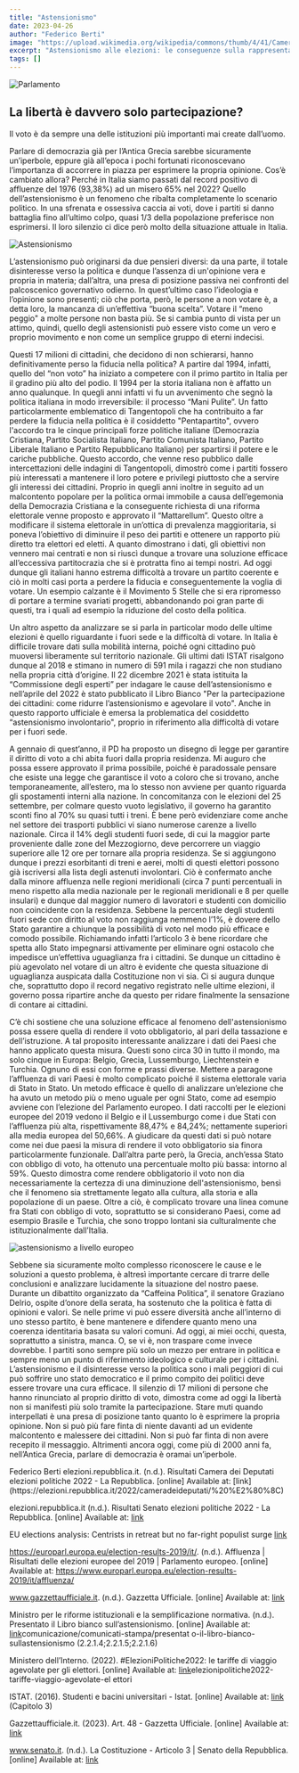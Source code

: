 ```yaml
---
title: "Astensionismo"
date: 2023-04-26
author: "Federico Berti"
image: "https://upload.wikimedia.org/wikipedia/commons/thumb/4/41/Camera_dei_deputati_Aula_Palazzo_Montecitorio_Roma.jpg/2560px-Camera_dei_deputati_Aula_Palazzo_Montecitorio_Roma.jpg"
excerpt: "Astensionismo alle elezioni: le conseguenze sulla rappresentatività delle istituzioni. La mancanza di fiducia nei partiti politici e la delusione verso le istituzioni spingono sempre più elettori a non partecipare al voto. Ma quali sono le cause di questo fenomeno? E se vi è, qual è la soluzione? Proviamo a capirlo."
tags: []
---
```


![Parlamento](https://upload.wikimedia.org/wikipedia/commons/thumb/4/41/Camera_dei_deputati_Aula_Palazzo_Montecitorio_Roma.jpg/2560px-Camera_dei_deputati_Aula_Palazzo_Montecitorio_Roma.jpg)
## La libertà è davvero solo partecipazione?

Il voto è da sempre una delle istituzioni più importanti mai create dall’uomo.

Parlare di democrazia già per l’Antica Grecia sarebbe sicuramente un’iperbole, eppure già all’epoca i pochi fortunati riconoscevano l’importanza di accorrere in piazza per esprimere la propria opinione.
Cos’è cambiato allora? Perché in Italia siamo passati dal record positivo di affluenze del 1976 (93,38%) ad un misero 65% nel 2022?
Quello dell’astensionismo è un fenomeno che ribalta completamente lo scenario politico. In una sfrenata e ossessiva caccia ai voti, dove i partiti si danno battaglia fino all’ultimo colpo, quasi 1/3 della popolazione preferisce non esprimersi. Il loro silenzio ci dice però molto della situazione attuale in Italia.

![Astensionismo](https://www.avvenire.it/c//2022/PublishingImages/f078ed04fd234b988472f9e0d4cbc6a0/astensionismo.jpg)

L’astensionismo può originarsi da due pensieri diversi: da una parte, il totale disinteresse verso la politica e dunque l’assenza di un'opinione vera e propria in materia; dall’altra, una presa di posizione passiva nei confronti del palcoscenico governativo odierno.
In quest’ultimo caso l’ideologia e l’opinione sono presenti; ciò che porta, però, le persone a non votare è, a detta loro, la mancanza di un’effettiva “buona scelta”. Votare il “meno peggio" a molte persone non basta più. Se si cambia punto di vista per un attimo, quindi, quello degli astensionisti può essere visto come un vero e proprio movimento e non come un semplice gruppo di eterni indecisi.


Questi 17 milioni di cittadini, che decidono di non schierarsi, hanno definitivamente perso la fiducia nella politica?
A partire dal 1994, infatti, quello del “non voto” ha iniziato a competere con il primo partito in Italia per il gradino più alto del podio.
Il 1994 per la storia italiana non è affatto un anno qualunque. In quegli anni infatti vi fu un avvenimento che segnò la politica italiana in modo irreversibile: il processo “Mani Pulite”.
Un fatto particolarmente emblematico di Tangentopoli che ha contribuito a far perdere la fiducia nella politica è il cosiddetto "Pentapartito", ovvero l'accordo tra le cinque principali forze politiche italiane (Democrazia Cristiana, Partito Socialista Italiano, Partito Comunista Italiano, Partito Liberale Italiano e Partito Repubblicano Italiano) per spartirsi il potere e le cariche pubbliche.
Questo accordo, che venne reso pubblico dalle intercettazioni delle indagini di Tangentopoli, dimostrò come i partiti fossero più interessati a mantenere il loro potere e privilegi piuttosto che a servire gli interessi dei cittadini.
Proprio in quegli anni inoltre in seguito ad un malcontento popolare per la politica ormai immobile a causa dell’egemonia della Democrazia Cristiana e la conseguente richiesta di una riforma elettorale venne proposto e approvato il “Mattarellum”. Questo oltre a modificare il sistema elettorale in un’ottica di prevalenza maggioritaria, si poneva l’obiettivo di diminuire il peso dei partiti e ottenere un rapporto più diretto tra elettori ed eletti.
A quanto dimostrano i dati, gli obiettivi non vennero mai centrati e non si riuscì dunque a trovare una soluzione efficace all’eccessiva partitocrazia che si è protratta fino ai tempi nostri.
Ad oggi dunque gli italiani hanno estrema difficoltà a trovare un partito coerente e ciò in molti casi porta a perdere la fiducia e conseguentemente la voglia di votare.
Un esempio calzante è il Movimento 5 Stelle che si era ripromesso di portare a termine svariati progetti, abbandonando poi gran parte di questi, tra i quali ad esempio la riduzione del costo della politica.


Un altro aspetto da analizzare se si parla in particolar modo delle ultime elezioni è quello riguardante i fuori sede e la difficoltà di votare. In Italia è difficile trovare dati sulla mobilità interna, poiché ogni cittadino può muoversi liberamente sul territorio nazionale. Gli ultimi dati ISTAT risalgono dunque al 2018 e stimano in numero di 591 mila i ragazzi che non studiano nella propria città d’origine. Il 22 dicembre 2021 è stata istituita la “Commissione degli esperti” per indagare le cause dell’astensionismo e nell’aprile del 2022 è stato pubblicato il Libro Bianco "Per la partecipazione dei cittadini: come ridurre l’astensionismo e agevolare il voto". Anche in questo rapporto ufficiale è emersa la problematica del cosiddetto “astensionismo involontario", proprio in riferimento alla difficoltà di votare per i fuori sede.
 
A gennaio di quest’anno, il PD ha proposto un disegno di legge per garantire il diritto di voto a chi abita fuori dalla propria residenza. Mi auguro che possa essere approvato il prima possibile, poiché è paradossale pensare che esiste una legge che garantisce il voto a coloro che si trovano, anche temporaneamente, all’estero, ma lo stesso non avviene per quanto riguarda gli spostamenti interni alla nazione.
In concomitanza con le elezioni del 25 settembre, per colmare questo vuoto legislativo, il governo ha garantito sconti fino al 70% su quasi tutti i treni. È bene però evidenziare come anche nel settore dei trasporti pubblici vi siano numerose carenze a livello nazionale. Circa il 14% degli studenti fuori sede, di cui la maggior parte proveniente dalle zone del Mezzogiorno, deve percorrere un viaggio superiore alle 12 ore per tornare alla propria residenza. Se si aggiungono dunque i prezzi esorbitanti di treni e aerei, molti di questi elettori possono già iscriversi alla lista degli astenuti involontari.
Ciò è confermato anche dalla minore affluenza nelle regioni meridionali (circa 7 punti percentuali in meno rispetto alla media nazionale per le regionali meridionali e 8 per quelle insulari) e dunque dal maggior numero di lavoratori e studenti con domicilio non coincidente con la residenza.
Sebbene la percentuale degli studenti fuori sede con diritto al voto non raggiunga nemmeno l’1%, è dovere dello Stato garantire a chiunque la possibilità di voto nel modo più efficace e comodo possibile. Richiamando infatti l’articolo 3 è bene ricordare che spetta allo Stato impegnarsi attivamente per eliminare ogni ostacolo che impedisce un’effettiva uguaglianza fra i cittadini. Se dunque un cittadino è più agevolato nel votare di un altro è evidente che questa situazione di uguaglianza auspicata dalla Costituzione non vi sia. Ci si augura dunque che, soprattutto dopo il record negativo registrato nelle ultime elezioni, il governo possa ripartire anche da questo per ridare finalmente la sensazione di contare ai cittadini.


C’è chi sostiene che una soluzione efficace al fenomeno dell'astensionismo possa essere quella di rendere il voto obbligatorio, al pari della tassazione e dell’istruzione.
A tal proposito interessante analizzare i dati dei Paesi che hanno applicato questa misura. Questi sono circa 30 in tutto il mondo, ma solo cinque in Europa: Belgio, Grecia, Lussemburgo, Liechtenstein e Turchia. Ognuno di essi con forme e prassi diverse.
Mettere a paragone l’affluenza di vari Paesi è molto complicato poiché il sistema elettorale varia di Stato in Stato. Un metodo efficace è quello di analizzare un’elezione che ha avuto un metodo più o meno uguale per ogni Stato, come ad esempio avviene con l’elezione del Parlamento europeo.
I dati raccolti per le elezioni europee del 2019 vedono il Belgio e il Lussemburgo come i due Stati con l’affluenza più alta, rispettivamente 88,47% e 84,24%; nettamente superiori alla media europea del 50,66%. A giudicare da questi dati si può notare come nei due paesi la misura di rendere il voto obbligatorio sia finora particolarmente funzionale. Dall’altra parte però, la Grecia, anch’essa Stato con obbligo di voto, ha ottenuto una percentuale molto più bassa: intorno al 59%. Questo dimostra come rendere obbligatorio il voto non dia necessariamente la certezza di una diminuzione dell'astensionismo, bensì che il fenomeno sia strettamente legato alla cultura, alla storia e alla popolazione di un paese.
Oltre a ciò, è complicato trovare una linea comune fra Stati con obbligo di voto, soprattutto se si considerano Paesi, come ad esempio Brasile e Turchia, che sono troppo lontani sia culturalmente che istituzionalmente dall’Italia.

![astensionismo a livello europeo](https://e3.365dm.com/19/05/2048x1152/skynews-european-elections_4679702.png?20190527112748)

Sebbene sia sicuramente molto complesso riconoscere le cause e le soluzioni a questo problema, è altresì importante cercare di trarre delle conclusioni e analizzare lucidamente la situazione del nostro paese.
Durante un dibattito organizzato da “Caffeina Politica”, il senatore Graziano Delrio, ospite d’onore della serata, ha sostenuto che la politica è fatta di opinioni e valori. Se nelle prime vi può essere diversità anche all’interno di uno stesso partito, è bene mantenere e difendere quanto meno una coerenza identitaria basata su valori comuni. Ad oggi, ai miei occhi, questa, soprattutto a sinistra, manca. O, se vi è, non traspare come invece dovrebbe. I partiti sono sempre più solo un mezzo per entrare in politica e sempre meno un punto di riferimento ideologico e culturale per i cittadini.
L’astensionismo e il disinteresse verso la politica sono i mali peggiori di cui può soffrire uno stato democratico e il primo compito dei politici deve essere trovare una cura efficace. Il silenzio di 17 milioni di persone che hanno rinunciato al proprio diritto di voto, dimostra come ad oggi la libertà non si manifesti più solo tramite la partecipazione. Stare muti quando interpellati è una presa di posizione tanto quanto lo è esprimere la propria opinione.
Non si può più fare finta di niente davanti ad un evidente malcontento e malessere dei cittadini. Non si può far finta di non avere recepito il messaggio. Altrimenti ancora oggi, come più di 2000 anni fa, nell’Antica Grecia, parlare di democrazia è oramai un’iperbole.

<Signature>
    Federico Berti
</Signature>


<Bibliography>
elezioni.repubblica.it. (n.d.). Risultati Camera dei Deputati elezioni politiche 2022 - La Repubblica. [online] Available at: [link](https://elezioni.repubblica.it/2022/cameradeideputati/%20%E2%80%8C) 

elezioni.repubblica.it (n.d.). Risultati Senato elezioni politiche 2022 - La Repubblica. [online] Available at: [link](https://elezioni.repubblica.it/2022/senatodellarepubblica/)

EU elections analysis: Centrists in retreat but no far-right populist surge [link](https://news.sky.com/story/eu-elections-analysis-centrists-in-retreat-but-no-far-right-populist-surge-11729490)

https://europarl.europa.eu/election-results-2019/it/. (n.d.). Affluenza | Risultati delle elezioni europee del 2019 | Parlamento europeo. [online] Available at: https://www.europarl.europa.eu/election-results-2019/it/affluenza/

www.gazzettaufficiale.it. (n.d.). Gazzetta Ufficiale. [online] Available at: [link](https://www.gazzettaufficiale.it/eli/id/1993/08/20/093A4567/sg)

Ministro per le riforme istituzionali e la semplificazione normativa. (n.d.). Presentato il Libro bianco sull’astensionismo. [online] Available at: [link](https://www.riformeistituzionali.gov.it/it/)comunicazione/comunicati-stampa/presentat o-il-libro-bianco-sullastensionismo (2.2.1.4;2.2.1.5;2.2.1.6)

Ministero dell’Interno. (2022). #ElezioniPolitiche2022: le tariffe di viaggio agevolate per gli elettori. [online] Available at: [link](https://www.interno.gov.it/it/notizie/)elezionipolitiche2022-tariffe-viaggio-agevolate-el ettori

ISTAT. (2016). Studenti e bacini universitari - Istat. [online] Available at: [link](https://www.istat.it/it/files/2016/11/Studenti-e-bacini-universitari.pdf) (Capitolo 3)

Gazzettaufficiale.it. (2023). Art. 48 - Gazzetta Ufficiale. [online] Available at: [link](https://www.gazzettaufficiale.it/atto/serie_generale/caricaArticolo?art.versione=1&art.idGruppo=5&art.flagTipoArticolo=0&art.codiceRedazionale=047U0001&art.idArticolo=48&art.idSottoArticolo=1&art.idSottoArticolo1=10&art.dataPubblicazioneGazzetta=1947-12-27&art.progressivo=0)

www.senato.it. (n.d.). La Costituzione - Articolo 3 | Senato della Repubblica. [online] Available at:
[link](https://www.senato.it/istituzione/la-costituzione/principi-fondamentali/articolo-3)
</Bibliography>